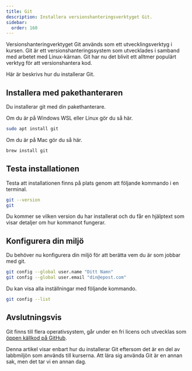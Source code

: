 ```yaml
---
title: Git
description: Installera versionshanteringsverktyget Git.
sidebar:
  order: 160
---
```



Versionshanteringverktyget Git används som ett utvecklingsverktyg i kursen. Git är ett versionshanteringssystem som utvecklades i samband med arbetet med Linux-kärnan. Git har nu det blivit ett alltmer populärt verktyg för att versionshantera kod.

Här är beskrivs hur du installerar Git.

## Installera med pakethanteraren

Du installerar git med din pakethanterare.

Om du är på Windows WSL eller Linux gör du så här.

```bash title="Installera git med din pakethanterare på Windows/Linux."
sudo apt install git
```

Om du är på Mac gör du så här.

```bash title="Installera git med din pakethanterare på Mac."
brew install git
```

## Testa installationen

Testa att installationen finns på plats genom att följande kommando i en terminal.

```bash title="Verifiera att git fungerar."
git --version
git
```

Du kommer se vilken version du har installerat och du får en hjälptext som visar detaljer om hur kommanot fungerar.

## Konfigurera din miljö

Du behöver nu konfigurera din miljö för att berätta vem du är som jobbar med git.

```bash title="Konfigurera git med ditt namn och epost."
git config --global user.name "Ditt Namn"
git config --global user.email "din@epost.com"
```

Du kan visa alla inställningar med följande kommando.

```bash title="Visa vilka inställningar du har."
git config --list
```

## Avslutningsvis

Git finns till flera operativsystem, går under en fri licens och utvecklas som [öppen källkod på GitHub](https://github.com/git).

Denna artikel visar enbart hur du installerar Git eftersom det är en del av labbmiljön som används till kurserna. Att lära sig använda Git är en annan sak, men det tar vi en annan dag.

